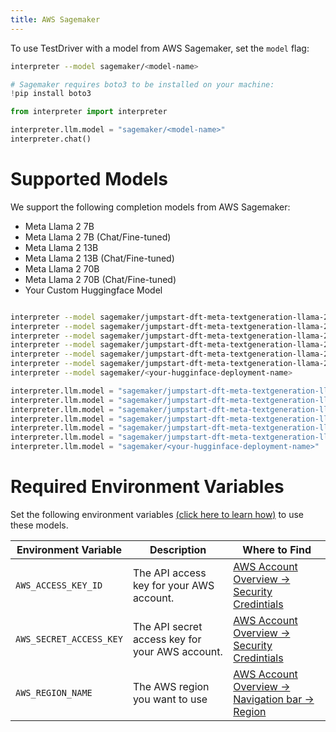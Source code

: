 ```yaml
---
title: AWS Sagemaker
---
```


To use TestDriver with a model from AWS Sagemaker, set the `model` flag:

<CodeGroup>

```bash Terminal
interpreter --model sagemaker/<model-name>
```

```python Python
# Sagemaker requires boto3 to be installed on your machine:
!pip install boto3

from interpreter import interpreter

interpreter.llm.model = "sagemaker/<model-name>"
interpreter.chat()
```

</CodeGroup>

# Supported Models

We support the following completion models from AWS Sagemaker:

- Meta Llama 2 7B
- Meta Llama 2 7B (Chat/Fine-tuned)
- Meta Llama 2 13B
- Meta Llama 2 13B (Chat/Fine-tuned)
- Meta Llama 2 70B
- Meta Llama 2 70B (Chat/Fine-tuned)
- Your Custom Huggingface Model

<CodeGroup>

```bash Terminal

interpreter --model sagemaker/jumpstart-dft-meta-textgeneration-llama-2-7b
interpreter --model sagemaker/jumpstart-dft-meta-textgeneration-llama-2-7b-f
interpreter --model sagemaker/jumpstart-dft-meta-textgeneration-llama-2-13b
interpreter --model sagemaker/jumpstart-dft-meta-textgeneration-llama-2-13b-f
interpreter --model sagemaker/jumpstart-dft-meta-textgeneration-llama-2-70b
interpreter --model sagemaker/jumpstart-dft-meta-textgeneration-llama-2-70b-b-f
interpreter --model sagemaker/<your-hugginface-deployment-name>
```

```python Python
interpreter.llm.model = "sagemaker/jumpstart-dft-meta-textgeneration-llama-2-7b"
interpreter.llm.model = "sagemaker/jumpstart-dft-meta-textgeneration-llama-2-7b-f"
interpreter.llm.model = "sagemaker/jumpstart-dft-meta-textgeneration-llama-2-13b"
interpreter.llm.model = "sagemaker/jumpstart-dft-meta-textgeneration-llama-2-13b-f"
interpreter.llm.model = "sagemaker/jumpstart-dft-meta-textgeneration-llama-2-70b"
interpreter.llm.model = "sagemaker/jumpstart-dft-meta-textgeneration-llama-2-70b-b-f"
interpreter.llm.model = "sagemaker/<your-hugginface-deployment-name>"
```

</CodeGroup>

# Required Environment Variables

Set the following environment variables [(click here to learn how)](https://chat.openai.com/share/1062cdd8-62a1-4aa8-8ec9-eca45645971a) to use these models.

| Environment Variable    | Description                                     | Where to Find                                                                       |
| ----------------------- | ----------------------------------------------- | ----------------------------------------------------------------------------------- |
| `AWS_ACCESS_KEY_ID`     | The API access key for your AWS account.        | [AWS Account Overview -> Security Credintials](https://console.aws.amazon.com/)     |
| `AWS_SECRET_ACCESS_KEY` | The API secret access key for your AWS account. | [AWS Account Overview -> Security Credintials](https://console.aws.amazon.com/)     |
| `AWS_REGION_NAME`       | The AWS region you want to use                  | [AWS Account Overview -> Navigation bar -> Region](https://console.aws.amazon.com/) |
